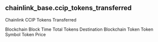 ## chainlink_base.ccip_tokens_transferred 
Chainlink CCIP Tokens Transferred


<ParamField path="blockchain">
Blockchain
</ParamField>
<ParamField path="block_time">
Block Time
</ParamField>
<ParamField path="total_tokens">
Total Tokens
</ParamField>
<ParamField path="destination_blockchain">
Destination Blockchain
</ParamField>
<ParamField path="token">
Token
</ParamField>
<ParamField path="token_symbol">
Token Symbol
</ParamField>
<ParamField path="token_price">
Token Price
</ParamField>
